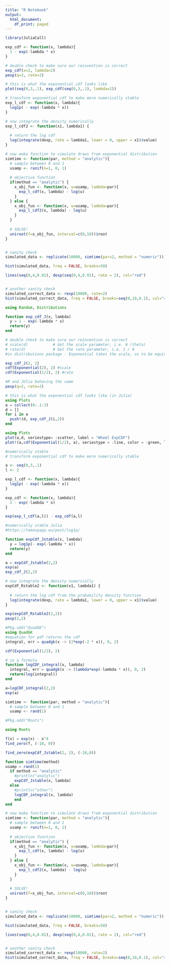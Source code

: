 ```yaml
---
title: "R Notebook"
output:
  html_document:
    df_print: paged
---
```


```r
library(JuliaCall)

```

```r
exp_cdf <- function(x, lambda){
  1 - exp(-lambda * x)
}

# double check to make sure our reinvention is correct
exp_cdf(x=2, lambda=2)
pexp(q=2, rate=2)

# this is what the exponential cdf looks like
plot(seq(0,3,.1), exp_cdf(seq(0,3,.1), lambda=2))

# transform exponential cdf to make more numerically stable
exp_l_cdf <- function(x, lambda){
  log1p( - exp(-lambda * x))
}

# now integrate the density numerically
exp_l_cdf2 <- function(x1, lambda1) {
  
  # return the log cdf
  log(integrate(dexp, rate = lambda1, lower = 0, upper = x1)$value)
}

# now make function to simulate draws from exponential distribution
simtime <- function(par, method = "analytic"){
  # sample between 0 and 1
  usamp <- runif(n=1, 0, 1)
  
  # objective function
  if(method == "analytic") {
    x_obj_fun <- function(x, u=usamp, lambda=par){
      exp_l_cdf(x, lambda) - log(u)
    }
  } else {
    x_obj_fun <- function(x, u=usamp, lambda=par){
      exp_l_cdf2(x, lambda) - log(u)
    }
  }
  
  # SOLVE!
  uniroot(f=x_obj_fun, interval=c(0,10))$root
}


# sanity check
simulated_data <- replicate(10000, simtime(par=2, method = "numeric"))

hist(simulated_data, freq = FALSE, breaks=50)

lines(seq(0,4,0.01), dexp(seq(0,4,0.01), rate = 2), col="red")


# another sanity check
simulated_correct_data <- rexp(10000, rate=2)
hist(simulated_correct_data, freq = FALSE, breaks=seq(0,10,0.1), col="red", add=TRUE)
```

```julia

using Random, Distributions

function exp_cdf_J(x, lambda)
  y = 1 - exp(-lambda * x)
  return(y)
end
```

```julia
# double check to make sure our reinvention is correct
# scale(d)           # Get the scale parameter, i.e. θ (theta)
# rate(d)            # Get the rate parameter, i.e. 1 / θ
#in distributions package - Exponential takes the scale, so to be equivalent with base::pexp(rate) and our specifications use 1 / theta

exp_cdf_J(2, 2)
cdf(Exponential(2), 2) #scale
cdf(Exponential(1/2), 2) #rate
```
```r
#R and JUlia behaving the same
pexp(q=2, rate=2)
```

```julia
# this is what the exponential cdf looks like (in Julia)
using Plots
a = collect(0:.1:3)
d = []
for i in a
  push!(d, exp_cdf_J(i,2))
end

using Plots
plot(a,d, seriestype= :scatter, label = "Wheel ExpCDF")
plot!(a,cdf(Exponential(1/2), a), seriestype = :line, color = :green, label = "package ExpCDF")
```

```r
#numerically stable
# transform exponential cdf to make more numerically stable

a <- seq(0,3,.1)
l <- 2

exp_l_cdf <- function(x, lambda){
  log1p( - exp(-lambda * x))
}

exp_cdf <- function(x, lambda){
  1 - exp(-lambda * x)
}

exp(exp_l_cdf(a,l)) - exp_cdf(a,l)

```
```julia

#numerically stable Julia
#https://tamaspapp.eu/post/log1p/

function expCdf_Jstable(x, lambda)
  y = log1p(- exp(-lambda * x))
  return(y)
end

a = expCdf_Jstable(2,2)
exp(a)
exp_cdf_J(2,2)

```
```r
# now integrate the density numerically
expCdf_Rstable2 <- function(x1, lambda1) {
  
  # return the log cdf from the probability density function
  log(integrate(dexp, rate = lambda1, lower = 0, upper = x1)$value)
}

exp(expCdf_Rstable2(2,2))
pexp(2,2)
```

```julia
#Pkg.add("QuadGK")
using QuadGK
#equation for pdf returns the cdf
integral, err = quadgk(x -> (2*exp(-2 * x)), 0, 2)

cdf(Exponential(1/2), 2)

```
```julia
# in a formula
function logCDF_integral(x, lambda)
  integral, err = quadgk(x -> (lambda*exp(-lambda * x)), 0, 2)
  return(log(integral))
end

a=logCDF_integral(2,2)
exp(a)
```
```julia

simtime <- function(par, method = "analytic"){
  # sample between 0 and 1
  usamp <- rand(1)
```

```julia

#Pkg.add("Roots")

using Roots

f(x) = exp(x) - x^4
find_zero(f, (-10, 0))

```
```julia

find_zero(expCdf_Jstable(2, 2), (-10,0))
```

```julia
function simtime(method)
usamp = rand(1)
  if method == "analytic"
    #println("analytic")
    expCdf_Jstable(x, lambda)
  else
    #println("other")
    logCDF_integral(x, lambda)
    end
end
```



```r
# now make function to simulate draws from exponential distribution
simtime <- function(par, method = "analytic"){
  # sample between 0 and 1
  usamp <- runif(n=1, 0, 1)
  
  # objective function
  if(method == "analytic") {
    x_obj_fun <- function(x, u=usamp, lambda=par){
      exp_l_cdf(x, lambda) - log(u)
    }
  } else {
    x_obj_fun <- function(x, u=usamp, lambda=par){
      exp_l_cdf2(x, lambda) - log(u)
    }
  }
  
  # SOLVE!
  uniroot(f=x_obj_fun, interval=c(0,10))$root
}


# sanity check
simulated_data <- replicate(10000, simtime(par=2, method = "numeric"))

hist(simulated_data, freq = FALSE, breaks=50)

lines(seq(0,4,0.01), dexp(seq(0,4,0.01), rate = 2), col="red")


# another sanity check
simulated_correct_data <- rexp(10000, rate=2)
hist(simulated_correct_data, freq = FALSE, breaks=seq(0,10,0.1), col="red", add=TRUE)

```

